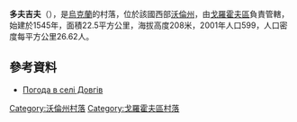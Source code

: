 {{coord|50|26|9|N|24|43|44|E|scale:30000|display=title}}

'''多夫吉夫'''（{{lang-uk|Довгів}}），是[[烏克蘭|烏克蘭]]的村落，位於該國西部[[沃倫州|沃倫州]]，由[[戈羅霍夫區|戈羅霍夫區]]負責管轄，始建於1545年，面積22.5平方公里，海拔高度208米，2001年人口599，人口密度每平方公里26.62人。

==參考資料==
* [http://weather.in.ua/ua/volynskaja/7046 Погода в селі Довгів]{{Wayback|url=http://weather.in.ua/ua/volynskaja/7046 |date=20160305103723 }}

[[Category:沃倫州村落|Category:沃倫州村落]]
[[Category:戈羅霍夫區村落|Category:戈羅霍夫區村落]]


{{Volyn-geo-stub}}